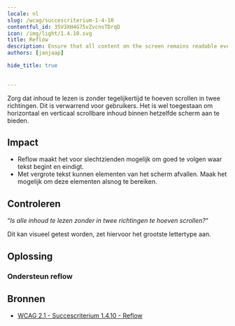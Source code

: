 ```yaml
---
locale: nl
slug: /wcag/succescriterium-1-4-10
contentful_id: 35V3XH4G75vZvcnsTDrqD
icon: /img/light/1.4.10.svg
title: Reflow
description: Ensure that all content on the screen remains readable even with the largest font.
authors: [janjaap]

hide_title: true

	
---
```


<Hero
  title="Reflow"
  icon="/img/light/1.4.10.svg"
  prefix="Success Criterion 1.4.10"
  suffix="Level AA"
/>

Zorg dat inhoud te lezen is zonder tegelijkertijd te hoeven scrollen in twee richtingen. Dit is verwarrend voor gebruikers. Het is wel toegestaan om horizontaal en verticaal scrollbare inhoud binnen hetzelfde scherm aan te bieden.

## Impact

- Reflow maakt het voor slechtzienden mogelijk om goed te volgen waar tekst begint en eindigt. 
- Met vergrote tekst kunnen elementen van het scherm afvallen. Maak het mogelijk om deze elementen alsnog te bereiken.

## Controleren

“*Is alle inhoud te lezen zonder in twee richtingen te hoeven scrollen?*“

Dit kan visueel getest worden, zet hiervoor het grootste lettertype aan.

## Oplossing

### Ondersteun reflow

<CodeSample id="screen-reflow" locale="nl"/>

## Bronnen

- [WCAG 2.1 - Succescriterium 1.4.10 - Reflow](https://www.w3.org/Translations/WCAG21-nl/#reflow)